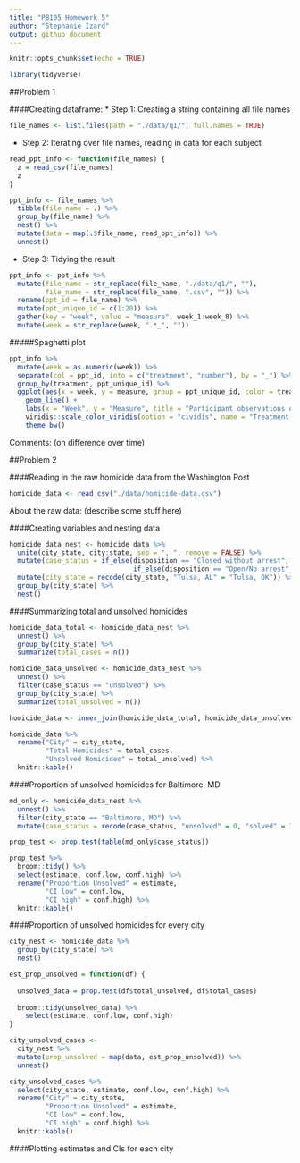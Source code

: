 ```yaml
---
title: "P8105 Homework 5"
author: "Stephanie Izard"
output: github_document
---
```


```r
knitr::opts_chunk$set(echo = TRUE)

library(tidyverse)
```

##Problem 1

####Creating dataframe:
* Step 1: Creating a string containing all file names

```r
file_names <- list.files(path = "./data/q1/", full.names = TRUE)
```

* Step 2: Iterating over file names, reading in data for each subject

```r
read_ppt_info <- function(file_names) {
  z = read_csv(file_names)
  z
}

ppt_info <- file_names %>% 
  tibble(file_name = .) %>% 
  group_by(file_name) %>% 
  nest() %>% 
  mutate(data = map(.$file_name, read_ppt_info)) %>% 
  unnest()
```

* Step 3: Tidying the result

```r
ppt_info <- ppt_info %>% 
  mutate(file_name = str_replace(file_name, "./data/q1/", ""),
         file_name = str_replace(file_name, ".csv", "")) %>% 
  rename(ppt_id = file_name) %>% 
  mutate(ppt_unique_id = c(1:20)) %>% 
  gather(key = "week", value = "measure", week_1:week_8) %>% 
  mutate(week = str_replace(week, ".*_", ""))
```

#####Spaghetti plot 

```r
ppt_info %>% 
  mutate(week = as.numeric(week)) %>%
  separate(col = ppt_id, into = c("treatment", "number"), by = "_") %>% 
  group_by(treatment, ppt_unique_id) %>% 
  ggplot(aes(x = week, y = measure, group = ppt_unique_id, color = treatment)) +
    geom_line() +
    labs(x = "Week", y = "Measure", title = "Participant observations over time") + 
    viridis::scale_color_viridis(option = "cividis", name = "Treatment group", discrete = TRUE, label = c("Control", "Experimental")) +
    theme_bw()

```

Comments: (on difference over time)

##Problem 2

####Reading in the raw homicide data from the Washington Post

```r
homicide_data <- read_csv("./data/homicide-data.csv") 
```

About the raw data: (describe some stuff here)

####Creating variables and nesting data

```r
homicide_data_nest <- homicide_data %>% 
  unite(city_state, city:state, sep = ", ", remove = FALSE) %>% 
  mutate(case_status = if_else(disposition == "Closed without arrest", "unsolved", 
                               if_else(disposition == "Open/No arrest", "unsolved", "solved"))) %>% 
  mutate(city_state = recode(city_state, "Tulsa, AL" = "Tulsa, OK")) %>% 
  group_by(city_state) %>% 
  nest()
```

####Summarizing total and unsolved homicides

```r
homicide_data_total <- homicide_data_nest %>% 
  unnest() %>% 
  group_by(city_state) %>% 
  summarize(total_cases = n())

homicide_data_unsolved <- homicide_data_nest %>% 
  unnest() %>% 
  filter(case_status == "unsolved") %>% 
  group_by(city_state) %>% 
  summarize(total_unsolved = n())

homicide_data <- inner_join(homicide_data_total, homicide_data_unsolved, by = "city_state") 

homicide_data %>% 
  rename("City" = city_state,
         "Total Homicides" = total_cases,
         "Unsolved Homicides" = total_unsolved) %>% 
  knitr::kable()
```

####Proportion of unsolved homicides for Baltimore, MD

```r
md_only <- homicide_data_nest %>% 
  unnest() %>% 
  filter(city_state == "Baltimore, MD") %>% 
  mutate(case_status = recode(case_status, "unsolved" = 0, "solved" = 1))

prop_test <- prop.test(table(md_only$case_status))

prop_test %>% 
  broom::tidy() %>% 
  select(estimate, conf.low, conf.high) %>% 
  rename("Proportion Unsolved" = estimate, 
         "CI low" = conf.low, 
         "CI high" = conf.high) %>% 
  knitr::kable()
```

####Proportion of unsolved homicides for every city

```r
city_nest <- homicide_data %>% 
  group_by(city_state) %>% 
  nest() 

est_prop_unsolved = function(df) {
  
  unsolved_data = prop.test(df$total_unsolved, df$total_cases)
  
  broom::tidy(unsolved_data) %>% 
    select(estimate, conf.low, conf.high)
}

city_unsolved_cases <-
  city_nest %>% 
  mutate(prop_unsolved = map(data, est_prop_unsolved)) %>% 
  unnest()

city_unsolved_cases %>% 
  select(city_state, estimate, conf.low, conf.high) %>% 
  rename("City" = city_state,
         "Proportion Unsolved" = estimate,
         "CI low" = conf.low, 
         "CI high" = conf.high) %>% 
  knitr::kable()

```


####Plotting estimates and CIs for each city

```r


```










